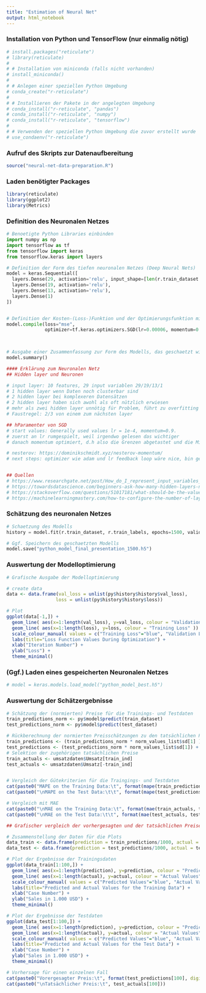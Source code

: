 ```yaml
---
title: "Estimation of Neural Net"
output: html_notebook
---
```


### Installation von Python und TensorFlow (nur einmalig nötig)

```r
# install.packages("reticulate")
# library(reticulate)
# 
# # Installation von miniconda (falls nicht vorhanden)
# install_miniconda()
# 
# # Anlegen einer speziellen Python Umgebung
# conda_create("r-reticulate")
# 
# # Installieren der Pakete in der angelegten Umgebung
# conda_install("r-reticulate", "pandas")
# conda_install("r-reticulate", "numpy")
# conda_install("r-reticulate", "tensorflow")
# 
# # Verwenden der speziellen Python Umgebung die zuvor erstellt wurde
# use_condaenv("r-reticulate")

```


### Aufruf des Skripts zur Datenaufbereitung
```r
source("neural-net-data-preparation.R")

```


### Laden benötigter  Packages
```r
library(reticulate)
library(ggplot2)
library(Metrics)

```


### Definition des Neuronalen Netzes
```python
# Benoetigte Python Libraries einbinden
import numpy as np
import tensorflow as tf
from tensorflow import keras
from tensorflow.keras import layers

# Definition der Form des tiefen neuronalen Netzes (Deep Neural Nets)
model = keras.Sequential([
  layers.Dense(29, activation='relu', input_shape=[len(r.train_dataset.keys())]),
  layers.Dense(19, activation='relu'),
  layers.Dense(13, activation='relu'),
  layers.Dense(1)
])


# Definition der Kosten-(Loss-)Funktion und der Optimierungsfunktion mit seinen Hyperparametern
model.compile(loss="mse",
              optimizer=tf.keras.optimizers.SGD(lr=0.00006, momentum=0.9, nesterov=True))
              


# Ausgabe einer Zusammenfassung zur Form des Modells, das geschaetzt wird (nicht notwendig)
model.summary()


```
```r
#### Erklärung zum Neuronalen Netz
## Hidden layer und Neuronen 

# input layer: 10 features, 29 input variablen 29/19/13/1
# 1 hidden layer wenn Daten noch clusterbar sind
# 2 hidden layer bei komplexeren Datensätzen
# 2 hidden layer haben sich awohl als oft nützlich erwiesen
# mehr als zwei hidden layer unnötig für Problem, führt zu overfitting
# Faustregel: 2/3 von einem zum nächsten layer

## hParamenter von SGD
# start values: Generally used values lr = 1e-4, momentum=0.9.
# zuerst an lr rumgespielt, weil irgendwo gelesen das wichtiger
# danach momentum optimiert, d.h also die Grenzen abgetastet und die Mitte genommen

# nesterov: https://dominikschmidt.xyz/nesterov-momentum/
# next steps: optimizer wie adam und lr feedback loop wäre nice, bin gescheitert... 


## Quellen
# https://www.researchgate.net/post/How_do_I_represent_input_variables_for_artificial_neural_network_design 
# https://towardsdatascience.com/beginners-ask-how-many-hidden-layers-neurons-to-use-in-artificial-neural-networks-51466afa0d3e
# https://stackoverflow.com/questions/51017181/what-should-be-the-value-for-learning-rate-and-momentum
# https://machinelearningmastery.com/how-to-configure-the-number-of-layers-and-nodes-in-a-neural-network/

```

### Schätzung des neuronalen Netzes

```python
# Schaetzung des Modells
history = model.fit(r.train_dataset, r.train_labels, epochs=1500, validation_data = (r.test_dataset, r.test_labels), verbose=0)

# Ggf. Speichern des geschaetzten Modells
model.save("python_model_final_presentation_1500.h5")

```



### Auswertung der Modelloptimierung
```r
# Grafische Ausgabe der Modelloptimierung

# create data
data <- data.frame(val_loss = unlist(py$history$history$val_loss),
                  loss = unlist(py$history$history$loss))

# Plot
ggplot(data[-1,]) +
  geom_line( aes(x=1:length(val_loss), y=val_loss, colour = "Validation Loss" )) +
  geom_line( aes(x=1:length(loss), y=loss, colour = "Training Loss" )) +
  scale_colour_manual( values = c("Training Loss"="blue", "Validation Loss"="red") ) +
  labs(title="Loss Function Values During Optimization") +
  xlab("Iteration Number") +
  ylab("Loss") +
  theme_minimal()

```


### (Ggf.) Laden eines gespeicherten Neuronalen Netzes ###
```python
# model = keras.models.load_model("python_model_best.h5")

```


### Auswertung der Schätzergebnisse ###
```r
# Schätzung der (normierten) Preise für die Trainings- und Testdaten
train_predictions_norm <- py$model$predict(train_dataset)
test_predictions_norm <- py$model$predict(test_dataset)

# Rückberechnung der normierten Preisschätzungen zu den tatsächlichen Preisschätzungen bzw. Preisen
train_predictions <- (train_predictions_norm * norm_values_list$sd[1] ) + norm_values_list$mean[1]
test_predictions <- (test_predictions_norm * norm_values_list$sd[1]) + norm_values_list$mean[1]
# Selektion der zugehörigen tatsächlichen Preise
train_actuals <- umsatzdaten$Umsatz[train_ind]
test_actuals <- umsatzdaten$Umsatz[-train_ind]


# Vergleich der Gütekriterien für die Traingings- und Testdaten
cat(paste0("MAPE on the Training Data:\t", format(mape(train_predictions, train_actuals)*100, digits=3, nsmall=2)))
cat(paste0("\nMAPE on the Test Data:\t\t", format(mape(test_predictions, test_actuals)*100, digits=3, nsmall=2)))

# Vergleich mit MAE
cat(paste0("\nMAE on the Training Data:\t", format(mae(train_actuals, train_predictions)*100, digits=3, nsmall=2)))
cat(paste0("\nMAE on the Test Data:\t\t", format(mae(test_actuals, test_predictions)*100, digits=3, nsmall=2)))


```

```r

## Grafischer vergleich der vorhergesagten und der tatsächlichen Preise für die Trainings- und Testdaten

# Zusammenstellung der Daten für die Plots
data_train <- data.frame(prediction = train_predictions/1000, actual = train_actuals/1000)
data_test <- data.frame(prediction = test_predictions/1000, actual = test_actuals/1000)

# Plot der Ergebnisse der Trainingsdaten
ggplot(data_train[1:100,]) +
  geom_line( aes(x=1:length(prediction), y=prediction, colour = "Predicted Values" )) +
  geom_line( aes(x=1:length(actual), y=actual, colour = "Actual Values" )) +
  scale_colour_manual( values = c("Predicted Values"="blue", "Actual Values"="red") ) +
  labs(title="Predicted and Actual Values for the Training Data") +
  xlab("Case Number") +
  ylab("Sales in 1.000 USD") +
  theme_minimal()

# Plot der Ergebnisse der Testdaten
ggplot(data_test[1:100,]) +
  geom_line( aes(x=1:length(prediction), y=prediction, colour = "Predicted Values" )) +
  geom_line( aes(x=1:length(actual), y=actual, colour = "Actual Values" )) +
  scale_colour_manual( values = c("Predicted Values"="blue", "Actual Values"="red") ) +
  labs(title="Predicted and Actual Values for the Test Data") +
  xlab("Case Number") +
  ylab("Sales in 1.000 USD") +
  theme_minimal()


```

```r
# Vorhersage für einen einzelnen Fall
cat(paste0("Vorergesagter Preis:\t", format(test_predictions[100], digits=2, nsmall =0)))
cat(paste0("\nTatsächlicher Preis:\t", test_actuals[100]))


```

